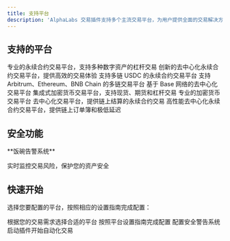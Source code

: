 ```yaml
---
title: 支持平台
description: 'AlphaLabs 交易插件支持多个主流交易平台，为用户提供全面的交易解决方案。'
---
```


## 支持的平台

<CardGroup cols={3}>
  <Card title="EdgeX" icon="https://pro.edgex.exchange/favicon.ico" href="/platforms/edgex-setup">
    专业的永续合约交易平台，支持多种数字资产的杠杆交易
  </Card>

  <Card title="Variational" icon="https://cdn.prod.website-files.com/654823724edc4c7dbddbbd3a/656767a346e245f22feea159_Favicon.png" href="/platforms/variational-setup">
    创新的去中心化永续合约交易平台，提供高效的交易体验
  </Card>

  <Card title="Lighter" icon="https://app.lighter.xyz/favicon.ico" href="/platforms/lighter-setup">
    支持多链 USDC 的永续合约交易平台
  </Card>

  <Card title="Aster" icon="https://static.asterdex.com/cloud-futures/static/images/dex/astherus/aster-favicon.png" href="/platforms/aster-setup">
    支持 Arbitrum、Ethereum、BNB Chain 的多链交易平台
  </Card>

  <Card title="Based" icon="https://based.one/favicon.ico" href="/platforms/based-setup">
    基于 Base 网络的去中心化交易平台
  </Card>

  <Card title="Backpack" icon="https://backpack.exchange/favicon-32x32.png" href="/platforms/backpack-setup">
    集成式加密货币交易平台，支持现货、期货和杠杆交易
  </Card>

  <Card title="Extended" icon="https://extended.exchange/assets/favicon/favicon-32x32.png" href="/platforms/extended-setup">
    专业的加密货币交易平台
  </Card>

  <Card title="Ethereal" icon="https://www.ethereal.trade/favicon.svg" href="/platforms/ethereal-setup">
    去中心化交易平台，提供链上结算的永续合约交易
  </Card>

  <Card title="Hyperliquid" icon="https://hyperfoundation.org/landing/blob_green.gif" href="/platforms/hyperliquid-setup">
    高性能去中心化永续合约交易平台，提供链上订单簿和极低延迟
  </Card>
</CardGroup>

## 安全功能

<Card title="安全警告系统" icon="shield-exclamation" href="/platforms/security-alerts">
  **饭碗告警系统**
  
  实时监控交易风险，保护您的资产安全
</Card>

## 快速开始

选择您要配置的平台，按照相应的设置指南完成配置：

<Steps>
  <Step title="选择平台">
    根据您的交易需求选择合适的平台
  </Step>
  <Step title="完成配置">
    按照平台设置指南完成配置
  </Step>
  <Step title="安全设置">
    配置安全警告系统
  </Step>
  <Step title="开始交易">
    启动插件开始自动化交易
  </Step>
</Steps>
